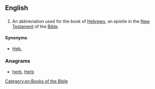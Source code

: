 ==English==

==={{abbreviation}}===
{{en-abbr}}
# {{biblical}} An abbreviation used for the book of [[Hebrews]], an epistle in the [[New Testament]] of the [[Bible]].

====Synonyms====
* [[Heb.]]

===Anagrams===
* [[herb#English|herb]], [[Herb#English|Herb]]

[[Category:en:Books of the Bible]]
